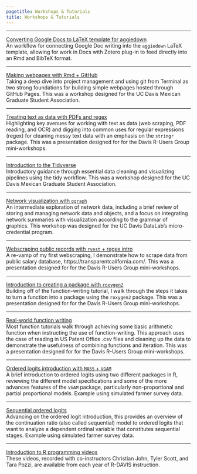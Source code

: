 ```yaml
---
pagetitle: Workshops & Tutorials
title: Workshops & Tutorials
---
```


<style type="text/css">
h1.title {
  text-align: center;
}
</style>

***

[Converting Google Docs to LaTeX template for aggiedown](posts/googledoc-aggiedown.html)  
An workflow for connecting Google Doc writing into the `aggiedown` LaTeX template, allowing for work in Docs with Zotero plug-in to feed directly into an Rmd and BibTeX format.

***

[Making webpages with Rmd + GitHub](https://liza-wood.github.io/make_github_webpage/)  
Taking a deep dive into project management and using git from Terminal as two strong foundations for building simple webpages hosted through GitHub Pages. This was a workshop designed for the UC Davis Mexican Graduate Student Association.  

***

[Treating text as data with PDFs and regex](https://d-rug.github.io/text-as-data/)  
Highlighting key avenues for working with text as data (web scraping, PDF reading, and OCR) and digging into common uses for regular expressions (regex) for cleaning messy text data with an emphasis on the `stringr` package. This was a presentation designed for for the Davis R-Users Group mini-workshops.   

***

[Introduction to the Tidyverse](https://liza-wood.github.io/tidyverse_intro/)  
Introductory guidance through essential data cleaning and visualizing pipelines using the tidy workflow. This was a workshop designed for the UC Davis Mexican Graduate Student Association.  

***

[Network visualization with `ggraph`](https://ucdavisdatalab.github.io/workshop_network_viz/)  
An intermediate exploration of network data, including a brief review of storing and managing network data and objects, and a focus on integrating network summaries with visualization according to the grammar of graphics. This workshop was designed for the UC Davis DataLab's micro-credential program.

***

[Webscraping public records with `rvest` + regex intro](https://d-rug.github.io/scrape-public-salary-data/)  
A re-vamp of my first webscraping, I demonstrate how to scrape data from public salary database, https://transparentcalifornia.com/. This was a presentation designed for for the Davis R-Users Group mini-workshops.  

***

[Introduction to creating a package with `roxygen2`](https://d-rug.github.io/packages_with_roxygen2/)  
Building off of  the function-writing tutorial, I walk through the steps it takes to turn a function into a package using the `roxygen2` package. This was a presentation designed for for the Davis R-Users Group mini-workshops.   

***

[Real-world function writing](https://d-rug.github.io/realworld_functions_iteration/)   
Most function tutorials walk through achieving some basic arithmetic function when instructing the use of function-writing. This approach uses the case of reading in US Patent Office .csv files and cleaning up the data to demonstrate the usefulness of combining functions and iteration. This was a presentation designed for for the Davis R-Users Group mini-workshops.  

*** 

[Ordered logits introduction with `MASS` + `VGAM`](posts/ol_partialprop.html)  
A brief introduction to ordered logits using two different packages in R, reviewing the different model specifications and some of the more advances features of the `VGAM` package, particularly non-proportional and partial proportional models. Example using simulated farmer survey data.  

***

[Sequential ordered logits](posts/ol_sequential.html)  
Advancing on the ordered logit introduction, this provides an overview of the continuation ratio (also called sequential) model to ordered logits that want to analyze a dependent ordinal variable that constitutes sequential stages. Example using simulated farmer survey data.  

*** 

[Introduction to R programming videos](https://www.youtube.com/@lizawood1884/playlists)  
These videos, recorded with co-instructors Christian John, Tyler Scott, and Tara Pozzi, are available from each year of R-DAVIS instruction.  
 
